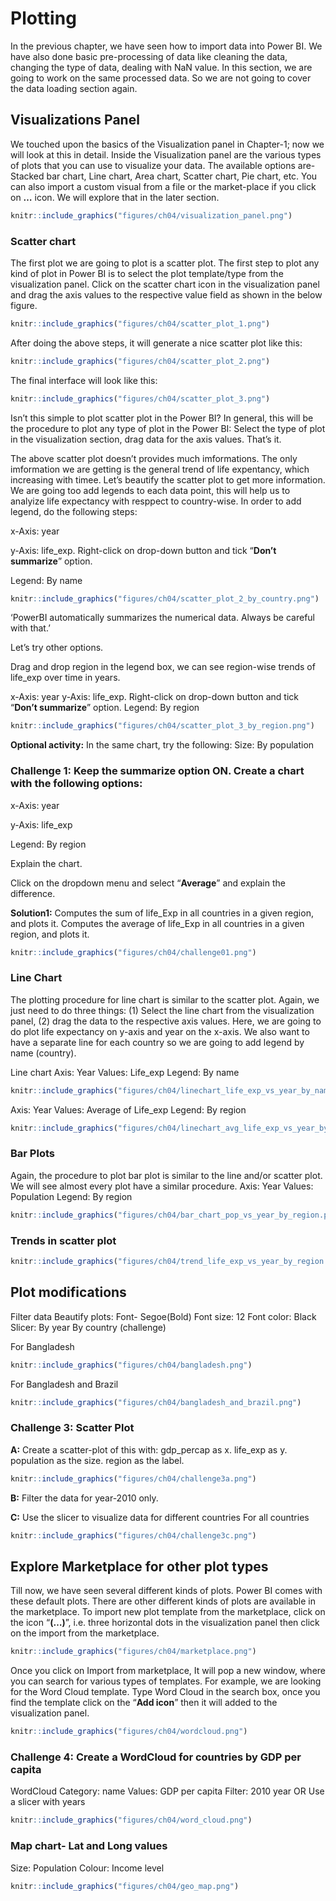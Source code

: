 # Plotting

<!--
## Import data set
Load the `gap_minder_map.csv` file in PowerBI desktop

Click on "**Get Data**" dropdown icon, and go to Text/CSV option; a dialog box will appear. 

```r
knitr::include_graphics("figures/powerbi.png")
```

--picture-- 

--picture--

Locate your file and click "**Open**".

--picture--

Another dialog box will appear where you can see the contents of your file. Click on Load icon to "**Load**" the file in your Power BI Desktop.

--picture--

--picture--

--picture--

--picture--

Once you have loaded the file, you will not see the contents automatically. You need to click on "**Edit Query**" icon under the Home tab in the taskbar to visualize the contents of your file. This will open a new window that looks like an Excel sheet.



--TODO
Replace image with gapminder data.
Numerical data has ∑ symbol.
-->
In the previous chapter, we have seen how to import data into Power BI. We have also done basic pre-processing of data like cleaning the data, changing the type of data, dealing with NaN value. In this section, we are going to work on the same processed data. So we are not going to cover the data loading section again.


## Visualizations Panel

We touched upon the basics of the Visualization panel in Chapter-1; now we will look at this in detail.
Inside the Visualization panel are the various types of plots that you can use to visualize your data. The available options are- Stacked bar chart, Line chart, Area chart, Scatter chart, Pie chart, etc. You can also import a custom visual from a file or the market-place if you click on **…** icon. We will explore that in the later section. 


<!--picture--->
```r
knitr::include_graphics("figures/ch04/visualization_panel.png")
```


### Scatter chart

The first plot we are going to plot is a scatter plot. The first step to plot any kind of plot in Power BI is to select the plot template/type from the visualization panel. Click on the scatter chart icon in the visualization panel and drag the axis values to the respective value field as shown in the below figure.

<!--picture--->
```r
knitr::include_graphics("figures/ch04/scatter_plot_1.png")
```

After doing the above steps, it will generate a nice scatter plot like this:

<!--picture---> 
```r
knitr::include_graphics("figures/ch04/scatter_plot_2.png")
```
The final interface will look like this:
<!--picture--->
```r
knitr::include_graphics("figures/ch04/scatter_plot_3.png")
```

Isn’t this simple to plot scatter plot in the Power BI? In general, this will be the procedure to plot any type of plot in the Power BI: Select the type of plot in the visualization section, drag data for the axis values. That’s it.




The above scatter plot doesn't provides much imformations. The only imformation we are getting is the general trend of life expentancy, which increasing with timee. Let's beautify the scatter plot to  get more information.
We are going too add legends to each data point, this will help us to analyize life expectancy with resppect to country-wise. In order to add legend, do the following steps:

x-Axis: year

y-Axis: life_exp. Right-click on drop-down button and tick "**Don’t summarize**" option.

Legend: By name

```r
knitr::include_graphics("figures/ch04/scatter_plot_2_by_country.png")
```

'PowerBI automatically summarizes the numerical data. Always be careful with that.'


Let’s try other options.

Drag and drop region in the legend box, we can see region-wise trends of life_exp over time in years. 

x-Axis: year
y-Axis: life_exp. Right-click on drop-down button and tick "**Don’t summarize**" option.
Legend: By region

```r
knitr::include_graphics("figures/ch04/scatter_plot_3_by_region.png")
```

**Optional activity:** In the same chart, try the following:
Size: By population


### Challenge 1: Keep the summarize option ON. Create a chart with the following options: {.challenge}

x-Axis: year

y-Axis: life_exp

Legend: By region

Explain the chart.
 
Click on the dropdown menu and select "**Average**" and explain the difference.

**Solution1:**
Computes the sum of life_Exp in all countries in a given region, and plots it.
Computes the average of life_Exp in all countries in a given region, and plots it.


```r
knitr::include_graphics("figures/ch04/challenge01.png")
```

### Line Chart

The plotting procedure for line chart is similar to the scatter plot. Again, we just need to do three things: (1) Select the line chart from the visualization panel, (2) drag the data to the respective axis values. Here, we are going to do plot life expectancy on y-axis and year on the x-axis. We also want to have a separate line for each country so we are going to add legend by name (country).

Line chart
Axis: Year
Values: Life_exp
Legend: By name

```r
knitr::include_graphics("figures/ch04/linechart_life_exp_vs_year_by_name.png")
```
Axis: Year
Values: Average of Life_exp
Legend: By region

```r
knitr::include_graphics("figures/ch04/linechart_avg_life_exp_vs_year_by_region.png")
```



### Bar Plots

Again, the procedure to plot bar plot is similar to the line and/or scatter plot. We will see almost every plot have a similar procedure.
Axis: Year
Values: Population 
Legend: By region


```r
knitr::include_graphics("figures/ch04/bar_chart_pop_vs_year_by_region.png")
```

### Trends in scatter plot

```r
knitr::include_graphics("figures/ch04/trend_life_exp_vs_year_by_region.png")
```

## Plot modifications

Filter data
Beautify plots:
Font- Segoe(Bold)
Font size: 12
Font color: Black
Slicer:
	By year
	By country (challenge)


For Bangladesh

```r
knitr::include_graphics("figures/ch04/bangladesh.png")
```

For Bangladesh and Brazil

```r
knitr::include_graphics("figures/ch04/bangladesh_and_brazil.png")
```



### Challenge 3: Scatter Plot {.challenge}
**A:** Create a scatter-plot of this with:
gdp_percap as x.
life_exp as y.
population as the size.
region as the label.

```r
knitr::include_graphics("figures/ch04/challenge3a.png")
```


**B:**  Filter the data for year-2010 only.

**C:** Use the slicer to visualize data for different countries
	For all countries

```r
knitr::include_graphics("figures/ch04/challenge3c.png")
```





## Explore Marketplace for other plot types

Till now, we have seen several different kinds of plots. Power BI comes with these default plots. There are other different kinds of plots are available in the marketplace. To import new plot template from the marketplace, click on the icon "**(...)**", i.e. three horizontal dots in the visualization panel then click on the import from the marketplace.


```r
knitr::include_graphics("figures/ch04/marketplace.png")
```


Once you click on Import from marketplace, It will pop a new window, where you can search for various types of templates. For example, we are looking for the Word Cloud template. Type Word Cloud in the search box, once you find the template click on the "**Add icon**" then it will added to the visualization panel. 


```r
knitr::include_graphics("figures/ch04/wordcloud.png")
```


### Challenge 4: Create a WordCloud for countries by GDP per capita {.challenge}

WordCloud
Category: name
Values: GDP per capita
Filter: 2010 year
OR
Use a slicer with years

```r
knitr::include_graphics("figures/ch04/word_cloud.png")
```

### Map chart- Lat and Long values

Size: Population
Colour: Income level

```r
knitr::include_graphics("figures/ch04/geo_map.png")
```

